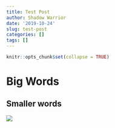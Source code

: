 ```yaml
---
title: Test Post
author: Shadow Warrior
date: '2019-10-24'
slug: test-post
categories: []
tags: []
---
```


```r
knitr::opts_chunk$set(collapse = TRUE)
```

# Big Words

## Smaller words

![](/post/2019-10-24-test-post_files/Screen Shot 2019-10-12 at 10.26.55 PM.png)